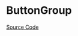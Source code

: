 
<Meta of={ButtonGroupStories} />

# ButtonGroup

<Description of={ButtonGroup} />

[Source Code](https://github.com/Mezzanine-UI/mezzanine/blob/main/packages/react/src/Button/ButtonGroup.tsx)

<ArgsTable of={ButtonGroup} />
